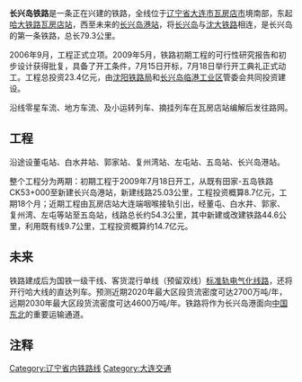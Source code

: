 
{{Infobox rail system-route
|rail_name=长兴岛铁路
|other_name=
|system_length=
|length_in_operation=79.3km
|total_length=
|tracklength=
|name_bgcolor=
|min_width=
|box_width=
|style=
|banner_color=blue
|sec_banner_color=
|third_banner_color=
|logo_filename=
|logo_width=
|logo_bgcolor=
|logo_alt=
|logo_note=
|image=
|imagesize=
|caption=
|code_name=
|locale={{PRC}}
|service_type=[[旅客列车|客]][[货物列车|货]]两用
|status=
|network=
|stations=
|start=
|lines=
|main_route=
|secondary_route=
|branch_route=
|standard=[[国铁I级|Ⅰ级铁路]]
|character=
|other_systems=
|main_stations=
|track=1（[[單線鐵路|單線鐵路]]）
|average_station_distance=
|max_speed=
|orbital_plane=
|track_gauge=1435毫米（[[標準鐵軌|标准轨]]）
|distance_between_mainlines=
|min_radius=
|max_grade=
|elevation=
|control=
|block_signal=
|engine=
|electrified=
|rollingstock=
|fleet_size=
|begin_operation=
|end_operation=
|operation_note=
|open_operation=
|time_first=
|time_last=
|ridership=
|owner=
|operator=[[沈阳铁路局|沈阳铁路局]]大连车务段
|franchise=
|hq=
|key_person=
|website=
|route_map={{bs-map|inline=1|map=
CONTg~~ ~~ ~~{{RoutemapRoute|Licon=u|[[沈大铁路|沈大铁路]]往[[大连站|大连站]]方向}}
HST~~0~~[[瓦房店站|瓦房店站]]
\ABZgl\CONTfq~~ ~~ ~~{{RoutemapRoute|Licon=r|[[沈大铁路|沈大铁路]]往[[沈阳站|沈阳站]]方向}}
HST~~9.6~~董屯会让站
HST~~15~~[[白水井站|白水井站]]
KHSTaq\ABZgr\~~+12~~ ~~{{RoutemapRoute|Licon=l|[[白老铁路|白老铁路]]往[[老虎屯站|老虎屯站]]方向}}
HST~~33~~郭家会让站
HST~~40~~[[复州湾站|复州湾站]]
HST~~51~~[[左屯站|左屯站]]
HST~~59~~[[五岛站|五岛站]]
HST~~68.5~~[[南窑站|南窑站]]
KHSTe~~77.6~~[[长兴岛港站|长兴岛港站]]
}}
|constructor=}}


{{DL Future infrastructure}}
'''长兴岛铁路'''是一条正在兴建的铁路，全线位于[[辽宁省|辽宁省]][[大连市|大连市]][[瓦房店市|瓦房店市]]境南部，东起[[哈大铁路|哈大铁路]][[瓦房店站|瓦房店站]]，西至未来的[[长兴岛港站|长兴岛港站]]，将[[长兴岛_(大连)|长兴岛]]与[[瀋大鐵路|沈大铁路]]相连，是长兴岛的第一条铁路，总长79.3公里。

2006年9月，工程正式立项。2009年5月，铁路初期工程的可行性研究报告和初步设计获得批复，具备了开工条件，7月15日开标，7月18日举行开工典礼正式动工。工程总投资23.4亿元，由[[中国铁路沈阳局集团有限公司|沈阳铁路局]]和[[长兴岛临港工业区|长兴岛临港工业区]]管委会共同投资建设。

沿线零星车流、地方车流、及小运转列车、摘挂列车在瓦房店站编解后发往路网。
==工程==
沿途设董屯站、白水井站、郭家站、复州湾站、左屯站、五岛站、长兴岛港站。

整个工程分为两期：初期工程于2009年7月18日开工，从既有田家-五岛铁路CK53+000至新建长兴岛港站，新建线路25.03公里，工程投资概算8.7亿元，工期18个月；近期工程由瓦房店站大连端咽喉接轨引出，经董屯、白水井、郭家、复州湾、左屯等站至五岛站，线路总长约54.3公里，其中新建或改建铁路44.6公里，利用既有线9.7公里，工程投资概算约14.7亿元。

==未来==
铁路建成后为国铁一级干线、客货混行单线（预留双线）[[标准轨|标准轨]][[電氣化鐵路|电气化线路]]，还将开行哈大线的直达列车。预测近期2020年最大区段货流密度可达2700万吨/年，远期2030年最大区段货流密度可达4600万吨/年。铁路将作为长兴岛港面向[[中国东北|中国东北]]的重要运输通道。

==注释==
{{reflist}}

{{长兴岛铁路}}
{{中国铁路|nocat}}

[[Category:辽宁省内铁路线|Category:辽宁省内铁路线]]
[[Category:大连交通|Category:大连交通]]